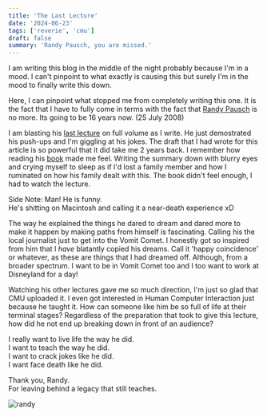 ```yaml
---
title: 'The Last Lecture'
date: '2024-06-23'
tags: ['reverie', 'cmu']
draft: false
summary: 'Randy Pausch, you are missed.'
---
```


I am writing this blog in the middle of the night probably because I'm in a mood. I can't pinpoint to what exactly is causing this but surely I'm in the mood to finally write this down.

Here, I can pinpoint what stopped me from completely writing this one. It is the fact that I have to fully come in terms with the fact that [Randy Pausch](https://en.wikipedia.org/wiki/Randy_Pausch) is no more. Its going to be 16 years now. (25 July 2008)

I am blasting his [last lecture](https://youtu.be/ji5_MqicxSo?si=pZ9cwbAEryciJihY) on full volume as I write. He just demostrated his push-ups and I'm giggling at his jokes. The draft that I had wrote for this article is so powerful that it did take me 2 years back. I remember how reading his [book](https://amzn.in/d/0i2Vxn3V) made me feel. Writing the summary down with blurry eyes and crying myself to sleep as if I'd lost a family member and how I ruminated on how his family dealt with this. The book didn't feel enough, I had to watch the lecture.

Side Note: Man! He is funny. <br/>
He's shitting on Macintosh and calling it a near-death experience xD

The way he explained the things he dared to dream and dared more to make it happen by making paths from himself is fascinating. Calling his the local journalist just to get into the Vomit Comet. I honestly got so inspired from him that I _have_ blatantly copied his dreams. Call it 'happy coincidence' or whatever, as these are things that I had dreamed off. Although, from a broader spectrum. I want to be in Vomit Comet too and I too want to work at Disneyland for a day!

Watching his other lectures gave me so much direction, I'm just so glad that CMU uploaded it. I even got interested in Human Computer Interaction just because he taught it. How can someone like him be so full of life at their terminal stages? Regardless of the preparation that took to give this lecture, how did he not end up breaking down in front of an audience?

I really want to live life the way he did. <br/>
I want to teach the way he did. <br/>
I want to crack jokes like he did. <br/>
I want face death like he did.

Thank you, Randy. <br/>
For leaving behind a legacy that still teaches.

![randy](/static/images/randy-pausch.png)

